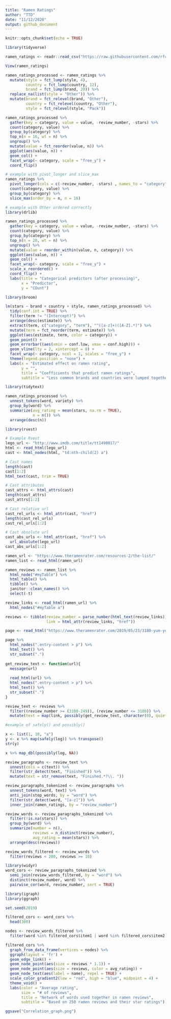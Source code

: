```yaml
---
title: "Ramen Ratings"
author: "TTD"
date: "11/12/2020"
output: github_document
---
```


```r
knitr::opts_chunk$set(echo = TRUE)
```

```r
library(tidyverse)

ramen_ratings <- readr::read_csv("https://raw.githubusercontent.com/rfordatascience/tidytuesday/master/data/2019/2019-06-04/ramen_ratings.csv")
```

```r
View(ramen_ratings) 

ramen_ratings_processed <- ramen_ratings %>% 
  mutate(style = fct_lump(style, 4),
         country = fct_lump(country, 12),
         brand = fct_lump(brand, 20)) %>% 
  replace_na(list(style = "Other")) %>% 
  mutate(brand = fct_relevel(brand, "Other"),
         country = fct_relevel(country, "Other"),
         style = fct_relevel(style, "Pack"))

ramen_ratings_processed %>% 
  gather(key = category, value = value, -review_number, -stars) %>% 
  count(category, value) %>% 
  group_by(category) %>% 
  top_n(n = 16, wt = n) %>% 
  ungroup() %>% 
  mutate(value = fct_reorder(value, n)) %>% 
  ggplot(aes(value, n)) +
  geom_col() +
  facet_wrap(~ category, scale = "free_y") +
  coord_flip()

# example with pivot_longer and slice_max
ramen_ratings %>% 
  pivot_longer(cols = c(-review_number, -stars) , names_to = "category", values_to = "value") %>% 
  count(category, value) %>% 
  group_by(category) %>% 
  slice_max(order_by = n, n = 16)

# example with Other ordered correctly
library(drlib)

ramen_ratings_processed %>% 
  gather(key = category, value = value, -review_number, -stars) %>% 
  count(category, value) %>% 
  group_by(category) %>% 
  top_n(n = 20, wt = n) %>% 
  ungroup() %>% 
  mutate(value = reorder_within(value, n, category)) %>% 
  ggplot(aes(value, n)) +
  geom_col() +
  facet_wrap(~ category, scale = "free_y") +
  scale_x_reordered() +
  coord_flip() +
  labs(title = "Categorical predictors (after processing)",
       x = "Predictor",
       y = "COunt")
```

```r
library(broom)

lm(stars ~ brand + country + style, ramen_ratings_processed) %>% 
  tidy(conf.int = TRUE) %>% 
  filter(term != "(Intercept)") %>% 
  arrange(desc(estimate)) %>% 
  extract(term, c("category", "term"), "^([a-z]+)([A-Z].*)") %>% 
  mutate(term = fct_reorder(term, estimate)) %>% 
  ggplot(aes(estimate, term, color = category)) +
  geom_point() +
  geom_errorbar((aes(xmin = conf.low, xmax = conf.high))) +
  geom_vline(lty = 2, xintercept = 0) +
  facet_wrap(~ category, ncol = 1, scales = "free_y") +
  theme(legend.position = "none") +
  labs(x = "Estimated effect on ramen rating",
       y = "",
       title = "Coefficients that predict ramen ratings",
       subtitle = "Less common brands and countries were lumped together as the reference level")


```

```r
library(tidytext)

ramen_ratings_processed %>% 
  unnest_tokens(word, variety) %>% 
  group_by(word) %>% 
  summarize(avg_rating = mean(stars, na.rm = TRUE),
            n = n()) %>% 
  arrange(desc(n))
```

```r
library(rvest)

# Example Rvest
lego_url <- "http://www.imdb.com/title/tt1490017/"
html <- read_html(lego_url)
cast <- html_nodes(html, "td:nth-child(2) a")

# Cast names
length(cast)
cast[1:2]
html_text(cast, trim = TRUE)

# Cast attributes
cast_attrs <- html_attrs(cast)
length(cast_attrs)
cast_attrs[1:2]

# Cast relative url
cast_rel_urls <- html_attr(cast, "href")
length(cast_rel_urls)
cast_rel_urls[1:2]

# Cast absolute url
cast_abs_urls <- html_attr(cast, "href") %>% 
  url_absolute(lego_url)
cast_abs_urls[1:2]

ramen_url <- "https://www.theramenrater.com/resources-2/the-list/"
ramen_list <- read_html(ramen_url)

ramen_reviews <- ramen_list %>% 
  html_node("#myTable") %>% 
  html_table() %>% 
  tibble() %>% 
  janitor::clean_names() %>% 
  select(-t)

```

```r
review_links <- read_html(ramen_url) %>% 
  html_nodes("#myTable a")

reviews <- tibble(review_number = parse_number(html_text(review_links)),
                  link = html_attr(review_links, "href"))

```

```r
page <- read_html("https://www.theramenrater.com/2019/05/23/3180-yum-yum-moo-deng/")

page %>% 
  html_nodes(".entry-content > p") %>% 
  html_text() %>% 
  str_subset(".")
  
get_review_text <- function(url){
  message(url)
  
  read_html(url) %>% 
  html_nodes(".entry-content > p") %>% 
  html_text() %>% 
  str_subset(".")
}

review_text <- reviews %>% 
  filter((review_number >= (3180-249)), (review_number <= 3180)) %>% 
  mutate(text = map(link, possibly(get_review_text, character(0), quiet = FALSE)))

#example of safely() and possibly()

x <- list(1, 10, "a")
y <- x %>% map(safely(log)) %>% transpose()
str(y)

x %>% map_dbl(possibly(log, NA))

```

```r
review_paragraphs <- review_text %>%
  unnest(cols = c(text)) %>% 
  filter(str_detect(text, "Finished")) %>% 
  mutate(text = str_remove(text, "Finished.*?\\. "))

review_paragraphs_tokenized <- review_paragraphs %>% 
  unnest_tokens(word, text) %>% 
  anti_join(stop_words, by = "word") %>% 
  filter(str_detect(word, "[a-z]")) %>%
  inner_join(ramen_ratings, by = "review_number")

review_words <- review_paragraphs_tokenized %>%
  filter(!is.na(stars)) %>% 
  group_by(word) %>% 
  summarize(number = n(),
            reviews = n_distinct(review_number),
            avg_rating = mean(stars)) %>% 
  arrange(desc(reviews))

review_words_filtered <- review_words %>% 
  filter(reviews < 200, reviews >= 10)

library(widyr)
word_cors <- review_paragraphs_tokenized %>% 
  semi_join(review_words_filtered, by = "word") %>% 
  distinct(review_number, word) %>% 
  pairwise_cor(word, review_number, sort = TRUE)

```

```r
library(igraph)
library(ggraph)

set.seed(2019)

filtered_cors <- word_cors %>% 
  head(300)

nodes <- review_words_filtered %>% 
  filter(word %in% filtered_cors$item1 | word %in% filtered_cors$item2)

filtered_cors %>% 
  graph_from_data_frame(vertices = nodes) %>% 
  ggraph(layout = 'fr') +
  geom_edge_link() +
  geom_node_point(aes(size = reviews * 1.1)) +
  geom_node_point(aes(size = reviews, color = avg_rating)) +
  geom_node_text(aes(label = name), repel = TRUE) +
  scale_color_gradient2(low = "red", high = "blue", midpoint = 4) +
  theme_void() +
  labs(color = "Average rating",
       size = "# of reviews",
       title = "Network of words used together in ramen reviews",
       subtitle = "Based on 250 ramen reviews and their star ratings")

ggsave("Correlation_graph.png")
```

